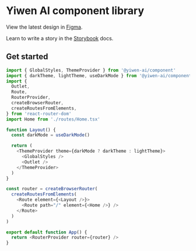 
<Meta title="Introduction" />

# Yiwen AI component library

View the latest design in [Figma](https://www.figma.com/file/JXx2A1nhVCCDSSM3zGC8rf/Yiwen-AI-team-library?type=design&t=1iOshXmTB19zXpNf-6).

Learn to write a story in the [Storybook](https://storybook.js.org/docs/react/writing-stories/introduction) docs.

## Get started

```typescript
import { GlobalStyles, ThemeProvider } from '@yiwen-ai/component'
import { darkTheme, lightTheme, useDarkMode } from '@yiwen-ai/component/theme'
import {
  Outlet,
  Route,
  RouterProvider,
  createBrowserRouter,
  createRoutesFromElements,
} from 'react-router-dom'
import Home from './routes/Home.tsx'

function Layout() {
  const darkMode = useDarkMode()

  return (
    <ThemeProvider theme={darkMode ? darkTheme : lightTheme}>
      <GlobalStyles />
      <Outlet />
    </ThemeProvider>
  )
}

const router = createBrowserRouter(
  createRoutesFromElements(
    <Route element={<Layout />}>
      <Route path="/" element={<Home />} />
    </Route>
  )
)

export default function App() {
  return <RouterProvider router={router} />
}
```
